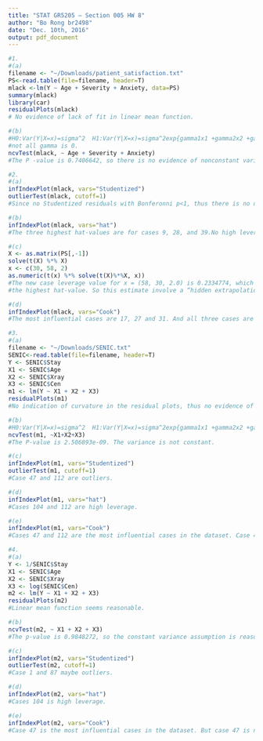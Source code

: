 ```yaml
---
title: "STAT GR5205 – Section 005 HW 8"
author: "Bo Rong br2498"
date: "Dec. 10th, 2016"
output: pdf_document
---
```


```r
#1.
#(a)
filename <- "~/Downloads/patient_satisfaction.txt"
PS<-read.table(file=filename, header=T)
mlack <-lm(Y ~ Age + Severity + Anxiety, data=PS)
summary(mlack)
library(car)
residualPlots(mlack)
# No evidence of lack of fit in linear mean function. 

```

```r
#(b)
#H0:Var(Y|X=x)=sigma^2  H1:Var(Y|X=x)=sigma^2exp{gamma1x1 +gamma2x2 +gamma3x3}
#not all gamma is 0.
ncvTest(mlack, ~ Age + Severity + Anxiety)
#The P -value is 0.7406642, so there is no evidence of nonconstant variance.
```



```r
#2.
#(a)
infIndexPlot(mlack, vars="Studentized")
outlierTest(mlack, cutoff=1)
#Since no Studentized residuals with Bonferonni p<1, thus there is no outlier.
```



```r
#(b)
infIndexPlot(mlack, vars="hat")
#The three highest hat-values are for cases 9, 28, and 39.No high leverage cases.

```



```r
#(c)
X <- as.matrix(PS[,-1])
solve(t(X) %*% X)
x <- c(30, 58, 2)
as.numeric(t(x) %*% solve(t(X)%*%X, x))
#The new case leverage value for x = (58, 30, 2.0) is 0.2334774, which is greater than 
#the highest hat-value. So this estimate involve a “hidden extrapolation”.

```


```r
#(d)
infIndexPlot(mlack, vars="Cook")
#The most influential cases are 17, 27 and 31. And all three cases are outlierness.
```



```r
#3.
#(a)
filename <- "~/Downloads/SENIC.txt"
SENIC<-read.table(file=filename, header=T)
Y <- SENIC$Stay 
X1 <- SENIC$Age 
X2 <- SENIC$Xray 
X3 <- SENIC$Cen
m1 <- lm(Y ~ X1 + X2 + X3)
residualPlots(m1)
#No indication of curvature in the residual plots, thus no evidence of lack of fit for the linear mean function.


```




```r
#(b)
#H0:Var(Y|X=x)=sigma^2  H1:Var(Y|X=x)=sigma^2exp{gamma1x1 +gamma2x2 +gamma3x3}
ncvTest(m1, ~X1+X2+X3)
#The P-value is 2.506893e-09. The variance is not constant.

```



```r
#(c)
infIndexPlot(m1, vars="Studentized")
outlierTest(m1, cutoff=1)
#Case 47 and 112 are outliers.

```



```r
#(d)
infIndexPlot(m1, vars="hat")
#Cases 104 and 112 are high leverage.

```



```r
#(e)
infIndexPlot(m1, vars="Cook")
#Cases 47 and 112 are the most influential cases in the dataset. Case 47 is an outlier, but not a high leverage case. Case 112 is an outlier, and also a high leverage.


```

```r
#4.
#(a)
Y <- 1/SENIC$Stay
X1 <- SENIC$Age
X2 <- SENIC$Xray 
X3 <- log(SENIC$Cen)
m2 <- lm(Y ~ X1 + X2 + X3)
residualPlots(m2)
#Linear mean function seems reasonable.

#(b)
ncvTest(m2, ~ X1 + X2 + X3)
#The p-value is 0.9848272, so the constant variance assumption is reasonable.

#(c)
infIndexPlot(m2, vars="Studentized")
outlierTest(m2, cutoff=1)
#Case 1 and 87 maybe outliers.

#(d)
infIndexPlot(m2, vars="hat")
#Cases 104 is high leverage.

#(e)
infIndexPlot(m2, vars="Cook")
#Case 47 is the most influential cases in the dataset. But case 47 is not an outlier. 
```



